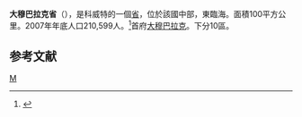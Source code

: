 {{Infobox GCC Governorate|
name = Mubarak Al-Kabeer|
arabic = مبارك الكبير|
capital = Mubarak Al-Kabeer District|
country = Kuwait|
water =0|
latitude =29.257|
longitude =48.057|
area = 100|
population = 210,599|
population_as_of = 31/12/2007|
population_density = N/A|
isocode = KW-MU|
districts = 8|
footnotes = |
mapimage = Mubarak Al-Kabeer in Kuwait.svg|
}}
'''大穆巴拉克省'''（{{lang-ar|مبارك الكبير|}}），是科威特的一個[[科威特行政區劃|省]]，位於該國中部，東臨海。面積100平方公里。2007年年底人口210,599人。<ref>{{Cite web |url=http://www.paci.gov.kw/Sttc/tblanalis02.aspx?Page=tblpopbygovnatsex |title={{lang|ar|نظام الإحصائيات|}} |access-date=2008-06-10 |archive-date=2008-05-05 |archive-url=https://web.archive.org/web/20080505220320/http://www.paci.gov.kw/Sttc/tblanalis02.aspx?Page=tblpopbygovnatsex |dead-url=yes }}</ref>首府[[大穆巴拉克|大穆巴拉克]]。下分10區。

== 参考文献 ==
{{Reflist}}

{{科威特行政區劃}}

[[Category:科威特行政區劃|M]]